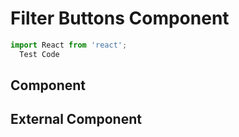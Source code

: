 # Filter Buttons Component

```js filename="demo.js" {3} copy
import React from 'react';
  Test Code
```

## Component



<Work />

## External Component

